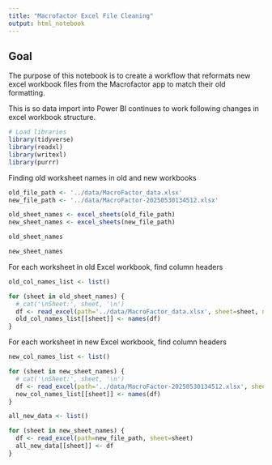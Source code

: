 ```yaml
---
title: "Macrofactor Excel File Cleaning"
output: html_notebook
---
```


## Goal

The purpose of this notebook is to create a workflow that reformats new excel workbook files
from the Macrofactor app to match their old formatting.

This is so data import into Power BI continues to work following changes in excel workbook structure.

```r
# Load libraries
library(tidyverse)
library(readxl)
library(writexl)
library(purrr)
```

Finding old worksheet names in old and new workbooks
```r
old_file_path <- '../data/MacroFactor_data.xlsx'
new_file_path <- '../data/MacroFactor-20250530134512.xlsx'

old_sheet_names <- excel_sheets(old_file_path)
new_sheet_names <- excel_sheets(new_file_path)
```

```r
old_sheet_names
```
```r
new_sheet_names
```
For each worksheet in old Excel workbook, find column headers
```r
old_col_names_list <- list()

for (sheet in old_sheet_names) {
  # cat('\nSheet:', sheet, '\n')
  df <- read_excel(path='../data/MacroFactor_data.xlsx', sheet=sheet, n_max=0)
  old_col_names_list[[sheet]] <- names(df)
}
```

For each worksheet in new Excel workbook, find column headers
```r
new_col_names_list <- list()

for (sheet in new_sheet_names) {
  # cat('\nSheet:', sheet, '\n')
  df <- read_excel(path='../data/MacroFactor-20250530134512.xlsx', sheet=sheet, n_max=0)
  new_col_names_list[[sheet]] <- names(df)
}
```


```r
all_new_data <- list()

for (sheet in new_sheet_names) {
  df <- read_excel(path=new_file_path, sheet=sheet)
  all_new_data[[sheet]] <- df
}

```

